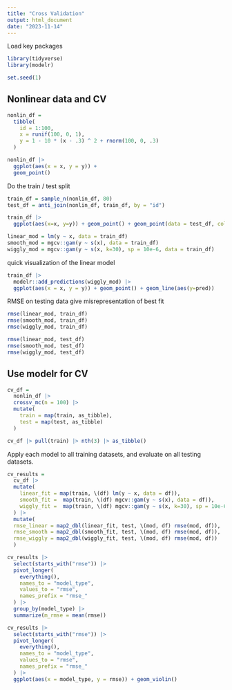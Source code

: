 ```yaml
---
title: "Cross Validation"
output: html_document
date: "2023-11-14"
---
```


Load key packages 
```r
library(tidyverse)
library(modelr)

set.seed(1)
```


## Nonlinear data and CV 
```r
nonlin_df = 
  tibble(
    id = 1:100, 
    x = runif(100, 0, 1), 
    y = 1 - 10 * (x - .3) ^ 2 + rnorm(100, 0, .3)
  )

nonlin_df |> 
  ggplot(aes(x = x, y = y)) + 
  geom_point()
```

Do the train / test split 
```r
train_df = sample_n(nonlin_df, 80)
test_df = anti_join(nonlin_df, train_df, by = "id")
```

```r
train_df |> 
  ggplot(aes(x=x, y=y)) + geom_point() + geom_point(data = test_df, color = "red")
```

```r
linear_mod = lm(y ~ x, data = train_df)
smooth_mod = mgcv::gam(y ~ s(x), data = train_df)
wiggly_mod = mgcv::gam(y ~ s(x, k=30), sp = 10e-6, data = train_df)
```

quick visualization of the linear model 
```r
train_df |> 
  modelr::add_predictions(wiggly_mod) |> 
  ggplot(aes(x = x, y = y)) + geom_point() + geom_line(aes(y=pred))
```


RMSE on testing data give misrepresentation of best fit 
```r
rmse(linear_mod, train_df)
rmse(smooth_mod, train_df)
rmse(wiggly_mod, train_df)

rmse(linear_mod, test_df)
rmse(smooth_mod, test_df)
rmse(wiggly_mod, test_df)
```

## Use modelr for CV 
```r
cv_df = 
  nonlin_df |> 
  crossv_mc(n = 100) |> 
  mutate(
    train = map(train, as_tibble),
    test = map(test, as_tibble)
  )
```

```r
cv_df |> pull(train) |> nth(3) |> as_tibble()
```

Apply each model to all training datasets, and evaluate on all testing datasets. 
```r
cv_results = 
  cv_df |> 
  mutate(
    linear_fit = map(train, \(df) lm(y ~ x, data = df)), 
    smooth_fit =  map(train, \(df) mgcv::gam(y ~ s(x), data = df)),
    wiggly_fit =  map(train, \(df) mgcv::gam(y ~ s(x, k=30), sp = 10e-6, data = df))
  ) |> 
  mutate(
  rmse_linear = map2_dbl(linear_fit, test, \(mod, df) rmse(mod, df)),
  rmse_smooth = map2_dbl(smooth_fit, test, \(mod, df) rmse(mod, df)),
  rmse_wiggly = map2_dbl(wiggly_fit, test, \(mod, df) rmse(mod, df))
  )
```

```r
cv_results |> 
  select(starts_with("rmse")) |> 
  pivot_longer(
    everything(),
    names_to = "model_type",
    values_to = "rmse",
    names_prefix = "rmse_"
  ) |> 
  group_by(model_type) |> 
  summarize(m_rmse = mean(rmse))

cv_results |> 
  select(starts_with("rmse")) |> 
  pivot_longer(
    everything(),
    names_to = "model_type",
    values_to = "rmse",
    names_prefix = "rmse_"
  ) |> 
  ggplot(aes(x = model_type, y = rmse)) + geom_violin()
```











